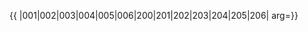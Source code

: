 {{ {{{1|PRC admin/showlist}}}
|001|002|003|004|005|006|200|201|202|203|204|205|206|
arg={{{arg|}}}}}